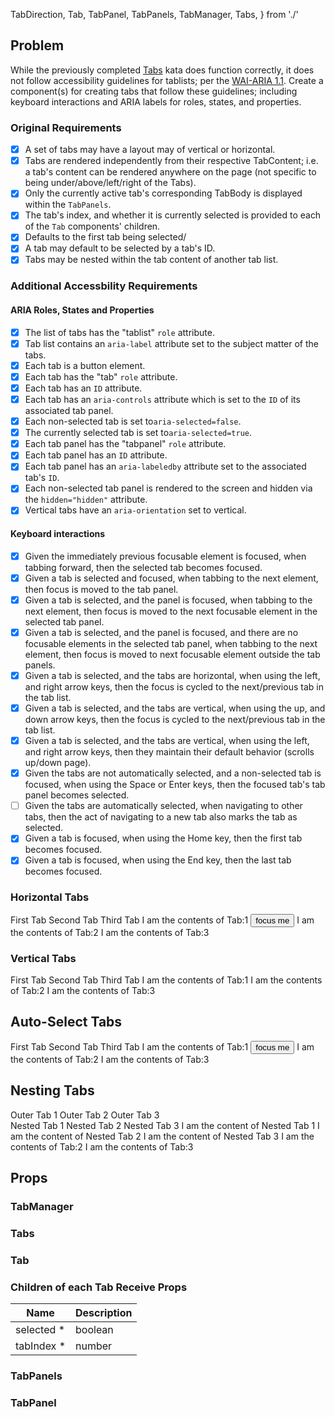   TabDirection,
  Tab,
  TabPanel,
  TabPanels,
  TabManager,
  Tabs,
} from './'

<Meta title="2020-03-06: Accessible Tabs" />

<KataHeader name="Accessible Tabs" />

## Problem

While the previously completed [Tabs](/?path=/docs/2020-02-29-tabs--page) kata does function correctly, it does not follow accessibility guidelines for tablists; per the [WAI-ARIA 1.1](https://www.w3.org/TR/wai-aria-practices-1.1/#tabpanel). Create a component(s) for creating tabs that follow these guidelines; including keyboard interactions and ARIA labels for roles, states, and properties.

### Original Requirements

- [x] A set of tabs may have a layout may of vertical or horizontal.
- [x] Tabs are rendered independently from their respective TabContent; i.e. a tab's content can be rendered anywhere on the page (not specific to being under/above/left/right of the Tabs).
- [x] Only the currently active tab's corresponding TabBody is displayed within the `TabPanels`.
- [x] The tab's index, and whether it is currently selected is provided to each of the `Tab` components' children.
- [x] Defaults to the first tab being selected/
- [x] A tab may default to be selected by a tab's ID.
- [x] Tabs may be nested within the tab content of another tab list.

### Additional Accessbility Requirements

#### ARIA Roles, States and Properties

- [x] The list of tabs has the "tablist" `role` attribute.
- [x] Tab list contains an `aria-label` attribute set to the subject matter of the tabs.
- [x] Each tab is a button element.
- [x] Each tab has the "tab" `role` attribute.
- [x] Each tab has an `ID` attribute.
- [x] Each tab has an `aria-controls` attribute which is set to the `ID` of its associated tab panel.
- [x] Each non-selected tab is set to`aria-selected=false`.
- [x] The currently selected tab is set to`aria-selected=true`.
- [x] Each tab panel has the "tabpanel" `role` attribute.
- [x] Each tab panel has an `ID` attribute.
- [x] Each tab panel has an `aria-labeledby` attribute set to the associated tab's `ID`.
- [x] Each non-selected tab panel is rendered to the screen and hidden via the `hidden="hidden"` attribute.
- [x] Vertical tabs have an `aria-orientation` set to vertical.

#### Keyboard interactions

- [x] Given the immediately previous focusable element is focused, when tabbing forward, then the selected tab becomes focused.
- [x] Given a tab is selected and focused, when tabbing to the next element, then focus is moved to the tab panel.
- [x] Given a tab is selected, and the panel is focused, when tabbing to the next element, then focus is moved to the next focusable element in the selected tab panel.
- [x] Given a tab is selected, and the panel is focused, and there are no focusable elements in the selected tab panel, when tabbing to the next element, then focus is moved to next focusable element outside the tab panels.
- [x] Given a tab is selected, and the tabs are horizontal, when using the left, and right arrow keys, then the focus is cycled to the next/previous tab in the tab list.
- [x] Given a tab is selected, and the tabs are vertical, when using the up, and down arrow keys, then the focus is cycled to the next/previous tab in the tab list.
- [x] Given a tab is selected, and the tabs are vertical, when using the left, and right arrow keys, then they maintain their default behavior (scrolls up/down page).
- [x] Given the tabs are not automatically selected, and a non-selected tab is focused, when using the Space or Enter keys, then the focused tab's tab panel becomes selected.
- [ ] Given the tabs are automatically selected, when navigating to other tabs, then the act of navigating to a new tab also marks the tab as selected.
- [x] Given a tab is focused, when using the Home key, then the first tab becomes focused.
- [x] Given a tab is focused, when using the End key, then the last tab becomes focused.

### Horizontal Tabs

<CodeBlock language="tsx" code={bootstrapTabSrc} />

<Preview>
  <TabManager>
    <Tabs label="Horizontal Example">
      <Tab id="Tab:1">
        <BootstrapTab>First Tab</BootstrapTab>
      </Tab>
      <Tab id="Tab:2">
        <BootstrapTab>Second Tab</BootstrapTab>
      </Tab>
      <Tab id="Tab:3">
        <BootstrapTab>Third Tab</BootstrapTab>
      </Tab>
    </Tabs>
    <TabPanels>
      <TabPanel tabId="Tab:1">I am the contents of Tab:1 <button>focus me</button></TabPanel>
      <TabPanel tabId="Tab:2">I am the contents of Tab:2</TabPanel>
      <TabPanel tabId="Tab:3">I am the contents of Tab:3</TabPanel>
    </TabPanels>
  </TabManager>
</Preview>

### Vertical Tabs

<CodeBlock language="tsx" code={verticalTabSrc} />

<Preview>
  <TabManager>
    <SpacedGroup spacing={8}>
      <Tabs direction={TabDirection.vertical}  label="Vertical Example">
        <Tab id="Tab:1">
          <VerticalTab>First Tab</VerticalTab>
        </Tab>
        <Tab id="Tab:2">
          <VerticalTab>Second Tab</VerticalTab>
        </Tab>
        <Tab id="Tab:3">
          <VerticalTab>Third Tab</VerticalTab>
        </Tab>
      </Tabs>
      <TabPanels>
        <TabPanel tabId="Tab:1">I am the contents of Tab:1</TabPanel>
        <TabPanel tabId="Tab:2">I am the contents of Tab:2</TabPanel>
        <TabPanel tabId="Tab:3">I am the contents of Tab:3</TabPanel>
      </TabPanels>
    </SpacedGroup>
  </TabManager>
</Preview>

## Auto-Select Tabs

<Preview>
  <TabManager autoSelect defaultSelected="Tab:1">
    <Tabs label="Horizontal Example">
      <Tab id="Tab:1">
        <BootstrapTab>First Tab</BootstrapTab>
      </Tab>
      <Tab id="Tab:2">
        <BootstrapTab>Second Tab</BootstrapTab>
      </Tab>
      <Tab id="Tab:3">
        <BootstrapTab>Third Tab</BootstrapTab>
      </Tab>
    </Tabs>
    <TabPanels>
      <TabPanel tabId="Tab:1">I am the contents of Tab:1 <button>focus me</button></TabPanel>
      <TabPanel tabId="Tab:2">I am the contents of Tab:2</TabPanel>
      <TabPanel tabId="Tab:3">I am the contents of Tab:3</TabPanel>
    </TabPanels>
  </TabManager>
</Preview>

## Nesting Tabs

<Preview>
  <TabManager defaultSelected="Tab:1">
      <div style={{borderBottom: '1px solid black'}}>
        <Tabs>
          <Tab id="Tab:1">
            <BootstrapTab>Outer Tab 1</BootstrapTab>
          </Tab>
          <Tab id="Tab:2">
            <BootstrapTab>Outer Tab 2</BootstrapTab>
          </Tab>
          <Tab id="Tab:3">
            <BootstrapTab>Outer Tab 3</BootstrapTab>
          </Tab>
        </Tabs>
      </div>
      <TabPanels>
        <TabPanel tabId="Tab:1">
          <TabManager>
            <Tabs>
              <Tab id="Tab:11">
                <BootstrapTab>Nested Tab 1</BootstrapTab>
              </Tab>
              <Tab id="Tab:12">
                <BootstrapTab>Nested Tab 2</BootstrapTab>
              </Tab>
              <Tab id="Tab:13">
                <BootstrapTab>Nested Tab 3</BootstrapTab>
              </Tab>
            </Tabs>
              <TabPanel tabId="Tab:11">I am the content of Nested Tab 1</TabPanel>
              <TabPanel tabId="Tab:12">I am the content of Nested Tab 2</TabPanel>
              <TabPanel tabId="Tab:13">I am the content of Nested Tab 3</TabPanel>
          </TabManager>
          </TabPanel>
        <TabPanel tabId="Tab:2">I am the contents of Tab:2</TabPanel>
        <TabPanel tabId="Tab:3">I am the contents of Tab:3</TabPanel>
      </TabPanels>
  </TabManager>
</Preview>


## Props

### TabManager

<Props of={TabManager} />

### Tabs

<Props of={Tabs} />

### Tab

<Props of={Tab} />

### Children of each Tab Receive Props

<table style={{width: '100%'}}>
  <thead>
    <tr>
      <th>Name</th>
      <th>Description</th>
    </tr>
  </thead>
  <tbody>
    <tr>
      <td>
        <span>selected</span>
        <span title="Required">*</span>
      </td>
      <td>
        <div>
          <span>boolean</span>
        </div>
      </td>
    </tr>
    <tr>
      <td>
        <span>tabIndex</span>
        <span title="Required">*</span>
      </td>
      <td>
        <div>
          <span>number</span>
        </div>
      </td>
    </tr>
  </tbody>
</table>

### TabPanels

<Props of={TabPanels} />

### TabPanel

<Props of={TabPanel} />
